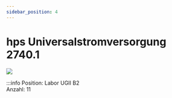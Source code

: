 ```yaml
---
sidebar_position: 4
---
```


# hps Universalstromversorgung 2740.1


[![](/image/labore/b2/hps_universalstromversorgung_2740_1_min.jpg)](/image/labore/b2/hps_universalstromversorgung_2740_1.jpg)


:::info
Position:   Labor UGII B2\
Anzahl: 11